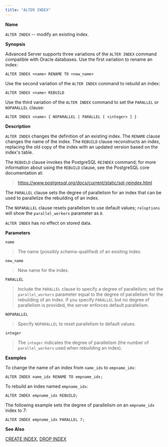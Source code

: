 ```yaml
---
title: "ALTER INDEX"
---
```


<div id="alter_index" class="registered_link"></div>

**Name**

`ALTER INDEX` -- modify an existing index.

**Synopsis**

Advanced Server supports three variations of the `ALTER INDEX` command compatible with Oracle databases. Use the first variation to rename an index:

```text
ALTER INDEX <name> RENAME TO <new_name>
```

Use the second variation of the `ALTER INDEX` command to rebuild an index:

```text
ALTER INDEX <name> REBUILD
```

Use the third variation of the `ALTER INDEX` command to set the `PARALLEL` or `NOPARALLEL` clause:

```text
ALTER INDEX <name> { NOPARALLEL | PARALLEL [ <integer> ] }
```

**Description**

`ALTER INDEX` changes the definition of an existing index. The `RENAME` clause changes the name of the index. The `REBUILD` clause reconstructs an index, replacing the old copy of the index with an updated version based on the index's table.

The `REBUILD` clause invokes the PostgreSQL `REINDEX` command; for more information about using the `REBUILD` clause, see the PostgreSQL core documentation at:

> <https://www.postgresql.org/docs/current/static/sql-reindex.html>

The `PARALLEL` clause sets the degree of parallelism for an index that can be used to parallelize the rebuilding of an index.

The `NOPARALLEL` clause resets parallelism to use default values; `reloptions` will show the `parallel_workers` parameter as `0`.

`ALTER INDEX` has no effect on stored data.

**Parameters**

`name`

> The name (possibly schema-qualified) of an existing index.

`new_name`

> New name for the index.

`PARALLEL`

> Include the `PARALLEL` clause to specify a degree of parallelism; set the `parallel_workers` parameter equal to the degree of parallelism for the rebuilding of an index. If you specify `PARALLEL` but no degree of parallelism is provided, the server enforces default parallelism.

`NOPARALLEL`

> Specify `NOPARALLEL` to reset parallelism to default values.

`integer`

> The `integer` indicates the degree of parallelism (the number of `parallel_workers` used when rebuilding an index).

**Examples**

To change the name of an index from `name_idx` to `empname_idx`:

```text
ALTER INDEX name_idx RENAME TO empname_idx;
```

To rebuild an index named `empname_idx`:

```text
ALTER INDEX empname_idx REBUILD;
```

The following example sets the degree of parallelism on an `empname_idx` index to 7:

```text
ALTER INDEX empname_idx PARALLEL 7;
```

**See Also**

[CREATE INDEX](#create_index), [DROP INDEX](#drop_index)
